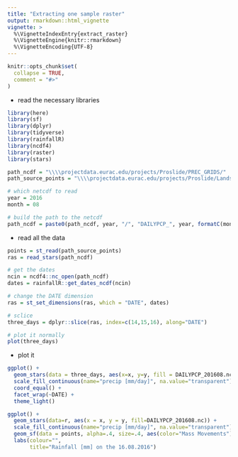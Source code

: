 ---
title: "Extracting one sample raster"
output: rmarkdown::html_vignette
vignette: >
  %\VignetteIndexEntry{extract_raster}
  %\VignetteEngine{knitr::rmarkdown}
  %\VignetteEncoding{UTF-8}
---


```{r, include = FALSE}
knitr::opts_chunk$set(
  collapse = TRUE,
  comment = "#>"
)
```

- read the necessary libraries


```{r setup, echo=T, message=FALSE, warning=FALSE}
library(here)
library(sf)
library(dplyr)
library(tidyverse)
library(rainfallR)
library(ncdf4)
library(raster)
library(stars)
```


```{r getdata}
path_ncdf = "\\\\projectdata.eurac.edu/projects/Proslide/PREC_GRIDS/"
path_source_points = "\\\\projectdata.eurac.edu/projects/Proslide/Landslides/Iffi_db_xxxx_to_2018/exportperEurac2020/Shapefiles/IFFI10_1.shp"

# which netcdf to read
year = 2016
month = 08

# build the path to the netcdf
path_ncdf = paste0(path_ncdf, year, "/", "DAILYPCP_", year, formatC(month, flag = 0, width = 2), ".nc")
```

- read all the data

```{r read}

points = st_read(path_source_points)
ras = read_stars(path_ncdf)

# get the dates
ncin = ncdf4::nc_open(path_ncdf)
dates = rainfallR::get_dates_ncdf(ncin)

# change the DATE dimension
ras = st_set_dimensions(ras, which = "DATE", dates)

# sclice
three_days = dplyr::slice(ras, index=c(14,15,16), along="DATE")

# plot it normally
plot(three_days)
```


- plot it

```{r plot}
ggplot() +
  geom_stars(data = three_days, aes(x=x, y=y, fill = DAILYPCP_201608.nc)) +
  scale_fill_continuous(name="precip [mm/day]", na.value="transparent") +
  coord_equal() +
  facet_wrap(~DATE) +
  theme_light()

```

```{r}
ggplot() +
  geom_stars(data=r, aes(x = x, y = y, fill=DAILYPCP_201608.nc)) +
  scale_fill_continuous(name="precip [mm/day]", na.value="transparent") +
  geom_sf(data = points, alpha=.4, size=.4, aes(color="Mass Movements")) +
  labs(colour="",
       title="Rainfall [mm] on the 16.08.2016")
```

